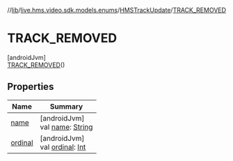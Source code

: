 //[lib](../../../../index)/[live.hms.video.sdk.models.enums](../../index)/[HMSTrackUpdate](../index)/[TRACK_REMOVED](index)

# TRACK_REMOVED

[androidJvm]\
[TRACK_REMOVED](index)()

## Properties

| Name               | Summary                                                                                                              |
| ------------------ | -------------------------------------------------------------------------------------------------------------------- |
| [name](name)       | [androidJvm]<br />val [name](name): [String](https://kotlinlang.org/api/latest/jvm/stdlib/kotlin/-string/index.html) |
| [ordinal](ordinal) | [androidJvm]<br />val [ordinal](ordinal): [Int](https://kotlinlang.org/api/latest/jvm/stdlib/kotlin/-int/index.html) |
